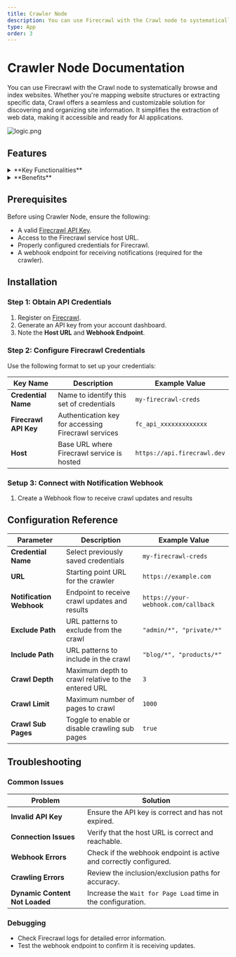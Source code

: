 ```yaml
---
title: Crawler Node
description: You can use Firecrawl with the Crawl node to systematically browse and index websites.
type: App
order: 3
---
```


# Crawler Node Documentation

You can use Firecrawl with the Crawl node to systematically browse and index websites. Whether you're mapping website structures or extracting specific data, Crawl offers a seamless and customizable solution for discovering and organizing site information. It simplifies the extraction of web data, making it accessible and ready for AI applications.

![logic.png](./img/crawler/crawler.png)

## Features

<details>
  <summary>**Key Functionalities**</summary>- **Comprehensive Crawling**: It recursively
  traverses websites, identifying and accessing all subpages to ensure thorough data
  collection. It begins with a specified URL, analyzes the sitemap (if available),
  and follows links to uncover all accessible subpages. - **Dynamic Content Handling**:
  It effectively manages dynamic content rendered with JavaScript, ensuring comprehensive
  data extraction from all accessible subpages. - **Modular Design**: Create reusable
  workflow components
</details>

<details>
  <summary>**Benefits**</summary>- **Reliability:** It handles common web scraping
  challenges, including proxies, rate limits, and anti-scraping measures, ensuring
  consistent and dependable data extraction. Ease of Use - **Efficiency:** It intelligently
  manages requests to minimize bandwidth usage and avoid detection, optimizing the
  data extraction process.
</details>

## Prerequisites
Before using Crawler Node, ensure the following:
- A valid [Firecrawl API Key](https://www.firecrawl.dev/).
- Access to the Firecrawl service host URL.
- Properly configured credentials for Firecrawl.
- A webhook endpoint for receiving notifications (required for the crawler).

## Installation

### Step 1: Obtain API Credentials
1. Register on [Firecrawl](https://www.firecrawl.dev/).
2. Generate an API key from your account dashboard.
3. Note the **Host URL** and **Webhook Endpoint**.

### Step 2: Configure Firecrawl Credentials
Use the following format to set up your credentials:

| **Key Name**         | **Description**                                         | **Example Value**                |
|-----------------------|---------------------------------------------------------|-----------------------------------|
| **Credential Name**   | Name to identify this set of credentials                | `my-firecrawl-creds`             |
| **Firecrawl API Key** | Authentication key for accessing Firecrawl services     | `fc_api_xxxxxxxxxxxxx`           |
| **Host**              | Base URL where Firecrawl service is hosted             | `https://api.firecrawl.dev`      |

### Setup 3: Connect with Notification Webhook
1. Create a Webhook flow to receive crawl updates and results

## Configuration Reference

| **Parameter**          | **Description**                                                                 | **Example Value**                     |
|-------------------------|---------------------------------------------------------------------------------|---------------------------------------|
| **Credential Name**     | Select previously saved credentials                                            | `my-firecrawl-creds`                  |
| **URL**                 | Starting point URL for the crawler                                             | `https://example.com`                 |
| **Notification Webhook**| Endpoint to receive crawl updates and results                                  | `https://your-webhook.com/callback`   |
| **Exclude Path**        | URL patterns to exclude from the crawl                                          | `"admin/*", "private/*"`              |
| **Include Path**        | URL patterns to include in the crawl                                            | `"blog/*", "products/*"`              |
| **Crawl Depth**         | Maximum depth to crawl relative to the entered URL                              | `3`                                   |
| **Crawl Limit**         | Maximum number of pages to crawl                                                | `1000`                                |
| **Crawl Sub Pages**     | Toggle to enable or disable crawling sub pages                                  | `true`                                |


## Troubleshooting

### Common Issues

| **Problem**                   | **Solution**                                                             |
|-------------------------------|---------------------------------------------------------------------------|
| **Invalid API Key**            | Ensure the API key is correct and has not expired.                      |
| **Connection Issues**          | Verify that the host URL is correct and reachable.                     |
| **Webhook Errors**             | Check if the webhook endpoint is active and correctly configured.      |
| **Crawling Errors**            | Review the inclusion/exclusion paths for accuracy.                     |
| **Dynamic Content Not Loaded** | Increase the `Wait for Page Load` time in the configuration.            |

### Debugging

- Check Firecrawl logs for detailed error information.
- Test the webhook endpoint to confirm it is receiving updates.